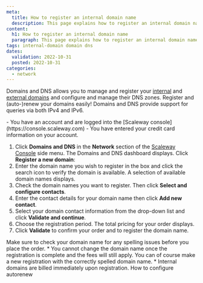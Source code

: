 ```yaml
---
meta:
  title: How to register an internal domain name
  description: This page explains how to register an internal domain name with Scaleway Domains and DNS.
content:
  h1: How to register an internal domain name
  paragraph: This page explains how to register an internal domain name with Scaleway Domains and DNS.
tags: internal-domain domain dns 
dates:
  validation: 2022-10-31
  posted: 2022-10-31
categories:
  - network
---
```


Domains and DNS allows you to manage and register your [internal](/network/domains-and-dns/concepts/#internal-domain) and [external domains](/network/domains-and-dns/concepts/#external-domain) and configure and manage their DNS zones. Register and (auto-)renew your domains easily! Domains and DNS provide support for queries via both IPv4 and IPv6. 

<Macro id="iam-requirements" />
 
<Message type="requirement">
  - You have an account and are logged into the [Scaleway console](https://console.scaleway.com)
  - You have entered your credit card information on your account.
</Message>

1. Click **Domains and DNS** in the **Network** section of the [Scaleway Console](https://console.scaleway.com) side menu. The Domains and DNS dashboard displays. Click **Register a new domain**:
    <Lightbox src="scaleway-register_new_domain.webp" alt="" />
2. Enter the domain name you wish to register in the box and click the search icon to verify the domain is available. A selection of available domain names displays.
3. Check the domain names you want to register. Then click **Select and configure contacts**.
4. Enter the contact details for your domain name then click **Add new contact**.
5. Select your domain contact information from the drop-down list and click **Validate and continue**.
6. Choose the registration period. The total pricing for your order displays.
7. Click **Validate** to confirm your order and to register the domain name.

<Message type="important">
  Make sure to check your domain name for any spelling issues before you place the order.
  * You cannot change the domain name once the registration is complete and the fees will still apply. You can of course make a new registration with the correctly spelled domain name.
  * Internal domains are billed immediately upon registration.
</Message>

<Navigation title="See Also">
  <NextButton to="/network/domains-and-dns/how-to/configure-autorenew/">How to configure autorenew</NextButton>
</Navigation>